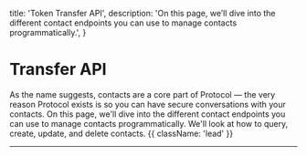 
  title: 'Token Transfer API',
  description:
    'On this page, we’ll dive into the different contact endpoints you can use to manage contacts programmatically.',
}

# Transfer API

As the name suggests, contacts are a core part of Protocol — the very reason Protocol exists is so you can have secure conversations with your contacts. On this page, we'll dive into the different contact endpoints you can use to manage contacts programmatically. We'll look at how to query, create, update, and delete contacts. {{ className: 'lead' }}

---

<Methods />
